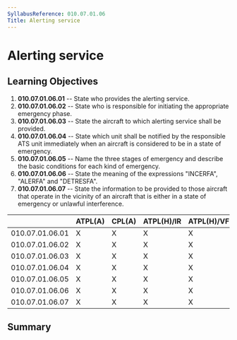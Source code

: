 ```yaml
---
SyllabusReference: 010.07.01.06
Title: Alerting service
---
```


# Alerting service

## Learning Objectives

1.  **010.07.01.06.01** -- State who provides the alerting service.
2.  **010.07.01.06.02** -- State who is responsible for initiating the
    appropriate emergency phase.
3.  **010.07.01.06.03** -- State the aircraft to which alerting service shall be
    provided.
4.  **010.07.01.06.04** -- State which unit shall be notified by the responsible
    ATS unit immediately when an aircraft is considered to be in a state of
    emergency.
5.  **010.07.01.06.05** -- Name the three stages of emergency and describe the
    basic conditions for each kind of emergency.
6.  **010.07.01.06.06** -- State the meaning of the expressions "INCERFA",
    "ALERFA" and "DETRESFA".
7.  **010.07.01.06.07** -- State the information to be provided to those aircraft
    that operate in the vicinity of an aircraft that is either in a state of
    emergency or unlawful interference.

|                 | ATPL(A) | CPL(A) | ATPL(H)/IR | ATPL(H)/VFR | CPL(H) | IR  | CBIR(A) |
| --------------- | ------- | ------ | ---------- | ----------- | ------ | --- | ------- |
| 010.07.01.06.01 | X       | X      | X          | X           | X      |     |         |
| 010.07.01.06.02 | X       | X      | X          | X           | X      |     |         |
| 010.07.01.06.03 | X       | X      | X          | X           | X      |     |         |
| 010.07.01.06.04 | X       | X      | X          | X           | X      |     |         |
| 010.07.01.06.05 | X       | X      | X          | X           | X      |     |         |
| 010.07.01.06.06 | X       | X      | X          | X           | X      |     |         |
| 010.07.01.06.07 | X       | X      | X          | X           | X      |     |         |

## Summary
